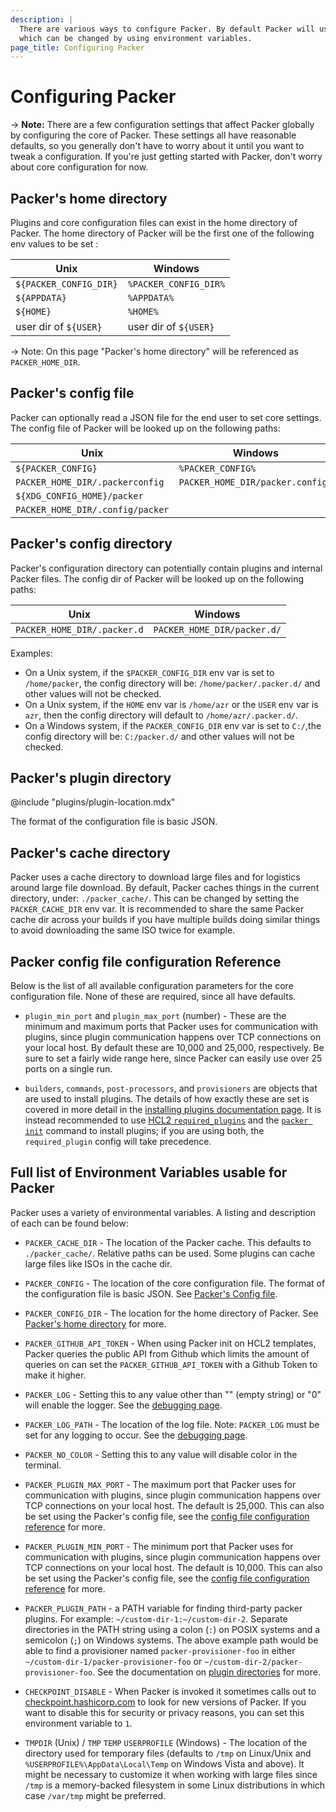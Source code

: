 ```yaml
---
description: |
  There are various ways to configure Packer. By default Packer will use known folders,
  which can be changed by using environment variables.
page_title: Configuring Packer
---
```


# Configuring Packer

-> **Note:** There are a few configuration settings that affect Packer globally
by configuring the core of Packer. These settings all have reasonable defaults,
so you generally don't have to worry about it until you want to tweak a
configuration. If you're just getting started with Packer, don't worry about
core configuration for now.

## Packer's home directory

Plugins and core configuration files can exist in the home directory of Packer.
The home directory of Packer will be the first one of the following env values
to be set :

| Unix                   | Windows               |
| ---------------------- | --------------------- |
| `${PACKER_CONFIG_DIR}` | `%PACKER_CONFIG_DIR%` |
| `${APPDATA}`           | `%APPDATA%`           |
| `${HOME}`              | `%HOME%`              |
| user dir of `${USER}`  | user dir of `${USER}` |

-> Note: On this page "Packer's home directory" will be referenced as
`PACKER_HOME_DIR`.

## Packer's config file

Packer can optionally read a JSON file for the end user to set core settings.
The config file of Packer will be looked up on the following paths:

| Unix                             | Windows                          |
| -------------------------------  | -------------------------------- |
| `${PACKER_CONFIG}`               | `%PACKER_CONFIG%`                |
| `PACKER_HOME_DIR/.packerconfig`  | `PACKER_HOME_DIR/packer.config/` |
| `${XDG_CONFIG_HOME}/packer`      |                                  |
| `PACKER_HOME_DIR/.config/packer` |                                  |

## Packer's config directory

Packer's configuration directory can potentially contain plugins and internal
Packer files. The config dir of Packer will be looked up on the following paths:

| Unix                        | Windows                     |
| --------------------------- | --------------------------- |
| `PACKER_HOME_DIR/.packer.d` | `PACKER_HOME_DIR/packer.d/` |

Examples:

- On a Unix system, if the `$PACKER_CONFIG_DIR` env var is set to
  `/home/packer`, the config directory will be: `/home/packer/.packer.d/` and
  other values will not be checked.
- On a Unix system, if the `HOME` env var is `/home/azr` or the `USER` env var
  is `azr`, then the config directory will default to `/home/azr/.packer.d/`.
- On a Windows system, if the `PACKER_CONFIG_DIR` env var is set to `C:/`,the
  config directory will be: `C:/packer.d/` and other values will not be checked.

## Packer's plugin directory

@include "plugins/plugin-location.mdx"

The format of the configuration file is basic JSON.

## Packer's cache directory

Packer uses a cache directory to download large files and for logistics around
large file download. By default, Packer caches things in the current directory,
under: `./packer_cache/`. This can be changed by setting the `PACKER_CACHE_DIR`
env var. It is recommended to share the same Packer cache dir across your
builds if you have multiple builds doing similar things to avoid downloading the
same ISO twice for example.

## Packer config file configuration Reference

Below is the list of all available configuration parameters for the core
configuration file. None of these are required, since all have defaults.

- `plugin_min_port` and `plugin_max_port` (number) - These are the minimum
  and maximum ports that Packer uses for communication with plugins, since
  plugin communication happens over TCP connections on your local host. By
  default these are 10,000 and 25,000, respectively. Be sure to set a fairly
  wide range here, since Packer can easily use over 25 ports on a single run.

- `builders`, `commands`, `post-processors`, and `provisioners` are objects
  that are used to install plugins. The details of how exactly these are set is
  covered in more detail in the [installing plugins documentation
  page](/docs/extending/plugins). It is instead recommended to use [HCL2
  `required_plugins`](/docs/templates/hcl_templates/blocks/packer#specifying-plugin-requirements)
  and the [`packer init`](/docs/commands/init) command to install plugins; if
  you are using both, the `required_plugin` config will take precedence.

## Full list of Environment Variables usable for Packer

Packer uses a variety of environmental variables. A listing and description of
each can be found below:

- `PACKER_CACHE_DIR` - The location of the Packer cache. This defaults to
  `./packer_cache/`. Relative paths can be used. Some plugins can cache large
  files like ISOs in the cache dir.

- `PACKER_CONFIG` - The location of the core configuration file. The format
  of the configuration file is basic JSON. See [Packer's Config
  file](#packer-s-config-file).

- `PACKER_CONFIG_DIR` - The location for the home directory of Packer. See
  [Packer's home directory](#packer-s-home-directory) for more.

- `PACKER_GITHUB_API_TOKEN` - When using Packer init on HCL2 templates, Packer
  queries the public API from Github which limits the amount of queries on can
  set the `PACKER_GITHUB_API_TOKEN` with a Github Token to make it higher.

- `PACKER_LOG` - Setting this to any value other than "" (empty string) or
  "0" will enable the logger. See the [debugging
  page](/docs/other/debugging).

- `PACKER_LOG_PATH` - The location of the log file. Note: `PACKER_LOG` must
  be set for any logging to occur. See the [debugging
  page](/docs/other/debugging).

- `PACKER_NO_COLOR` - Setting this to any value will disable color in the
  terminal.

- `PACKER_PLUGIN_MAX_PORT` - The maximum port that Packer uses for
  communication with plugins, since plugin communication happens over TCP
  connections on your local host. The default is 25,000. This can also be set
  using the Packer's config file, see the [config file configuration
  reference](#packer-config-file-configuration-reference) for more.

- `PACKER_PLUGIN_MIN_PORT` - The minimum port that Packer uses for
  communication with plugins, since plugin communication happens over TCP
  connections on your local host. The default is 10,000. This can also be set
  using the Packer's config file, see the [config file configuration
  reference](#packer-config-file-configuration-reference) for more.

- `PACKER_PLUGIN_PATH` - a PATH variable for finding third-party packer
  plugins. For example: `~/custom-dir-1:~/custom-dir-2`. Separate directories in
  the PATH string using a colon (`:`) on POSIX systems and a semicolon (`;`) on
  Windows systems. The above example path would be able to find a provisioner
  named `packer-provisioner-foo` in either
  `~/custom-dir-1/packer-provisioner-foo` or
  `~/custom-dir-2/packer-provisioner-foo`. See the documentation on [plugin
  directories](#packer-s-plugin-directory) for more.

- `CHECKPOINT_DISABLE` - When Packer is invoked it sometimes calls out to
  [checkpoint.hashicorp.com](https://checkpoint.hashicorp.com/) to look for
  new versions of Packer. If you want to disable this for security or privacy
  reasons, you can set this environment variable to `1`.

- `TMPDIR` (Unix) / `TMP` `TEMP` `USERPROFILE` (Windows) - The
  location of the directory used for temporary files (defaults to `/tmp` on
  Linux/Unix and `%USERPROFILE%\AppData\Local\Temp` on Windows Vista and above).
  It might be necessary to customize it when working with large files since
  `/tmp` is a memory-backed filesystem in some Linux distributions in which case
  `/var/tmp` might be preferred.
